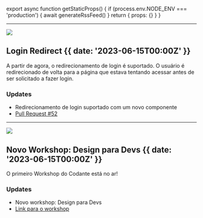 
export async function getStaticProps() {
  if (process.env.NODE_ENV === 'production') {
    await generateRssFeed()
  }
  return { props: {} }
}

---

![](@/images/20230615.png)

## Login Redirect {{ date: '2023-06-15T00:00Z' }}

<Badge type="Código" />

A partir de agora, o redirecionamento de login é suportado. O usuário é redirecionado de volta para a página que estava tentando acessar antes de ser solicitado a fazer login.

### <SparkleIcon /> Updates

- Redirecionamento de login suportado com um novo componente
- [Pull Request #52](https://github.com/codante-io/codante-io-front/pull/52)

---

![](@/images/20230614.png)

## Novo Workshop: Design para Devs {{ date: '2023-06-15T00:00Z' }}

<Badge type="Conteúdo" />

O primeiro Workshop do Codante está no ar!

### <SparkleIcon /> Updates

- Novo workshop: Design para Devs
- [Link para o workshop](https://codante.io/workshops/design-para-devs)
